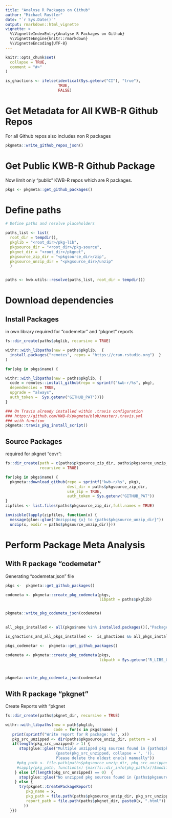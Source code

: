```yaml
---
title: "Analyse R Packages on Github"
author: "Michael Rustler"
date: "`r Sys.Date()`"
output: rmarkdown::html_vignette
vignette: >
  %\VignetteIndexEntry{Analyse R Packages on Github}
  %\VignetteEngine{knitr::rmarkdown}
  %\VignetteEncoding{UTF-8}
---
```


```r
knitr::opts_chunk$set(
  collapse = TRUE,
  comment = "#>"
)

is_ghactions <- ifelse(identical(Sys.getenv("CI"), "true"), 
                       TRUE,
                       FALSE)
```


# Get Metadata for All KWB-R Github Repos

For all Github repos also includes non R packages

```r

  
pkgmeta::write_github_repos_json()


```


# Get Public KWB-R Github Package 

Now limit only "public" KWB-R repos which are R packages.

```r


pkgs <- pkgmeta::get_github_packages()


``` 





# Define paths 

```r
# Define paths and resolve placeholders

paths_list <- list(
  root_dir = tempdir(),
  pkglib = "<root_dir>/pkg-lib",
  pkgsource_dir = "<root_dir>/pkg-source",
  pkgnet_dir = "<root_dir>/pkgnet",
  pkgsource_zip_dir = "<pkgsource_dir>/zip",
  pkgsource_unzip_dir = "<pkgsource_dir>/unzip"
  )


paths <- kwb.utils::resolve(paths_list, root_dir = tempdir())

```


# Download dependencies

## Install Packages

in own library required for "codemetar" and "pkgnet" reports

```r


fs::dir_create(paths$pkglib, recursive = TRUE)

withr::with_libpaths(new = paths$pkglib,  {
  install.packages("remotes", repos = "https://cran.rstudio.org")  }
)

for(pkg in pkgs$name) {

withr::with_libpaths(new = paths$pkglib, {
  code = remotes::install_github(repo = sprintf("kwb-r/%s", pkg),
  dependencies = TRUE,
  upgrade = "always",
  auth_token =  Sys.getenv("GITHUB_PAT"))})
}

```
```r
### On Travis already installed within .travis configuration
### https://github.com/KWB-R/pkgmeta/blob/master/.travis.yml
### with function 
pkgmeta::travis_pkg_install_script()
```





## Source Packages 

required for pkgnet "covr":

```r

fs::dir_create(path = c(paths$pkgsource_zip_dir, paths$pkgsource_unzip_dir), 
               recursive = TRUE)

for(pkg in pkgs$name) {
  pkgmeta::download_github(repo = sprintf("kwb-r/%s", pkg),
                           dest_dir = paths$pkgsource_zip_dir,
                           use_zip = TRUE,
                           auth_token = Sys.getenv("GITHUB_PAT"))
}
zipfiles <- list.files(paths$pkgsource_zip_dir,full.names = TRUE)

invisible(lapply(zipfiles, function(x) {
  message(glue::glue("Unzipping {x} to {paths$pkgsource_unzip_dir}"))
  unzip(x, exdir = paths$pkgsource_unzip_dir)}))

```



# Perform Package Meta Analysis

## With R package "codemetar"

Generating "codemetar.json" file

```r

pkgs <-  pkgmeta::get_github_packages()

codemeta <- pkgmeta::create_pkg_codemeta(pkgs, 
                                         libpath = paths$pkglib)


pkgmeta::write_pkg_codemeta_json(codemeta)
                                                     
```


```r

all_pkgs_installed <- all(pkgs$name %in% installed.packages()[,"Package"])

is_ghactions_and_all_pkgs_installed <-  is_ghactions && all_pkgs_installed

```



```r


pkgs_codemetar <-  pkgmeta::get_github_packages()

codemeta <- pkgmeta::create_pkg_codemeta(pkgs, 
                                         libpath = Sys.getenv("R_LIBS_USER"))



pkgmeta::write_pkg_codemeta_json(codemeta)

```


## With R package "pkgnet"

Create Reports with "pkgnet

```r
fs::dir_create(paths$pkgnet_dir, recursive = TRUE)

withr::with_libpaths(new = path$pkglib,
                     code = for(x in pkgs$name) {
   print(sprintf("Write report for R package: %s", x))
   pkg_src_unzipped <- dir(paths$pkgsource_unzip_dir, pattern = x)
   if(length(pkg_src_unzipped) > 1) {
      stop(glue::glue("Multiple unzipped pkg sources found in {paths$pkgsource_unzip_dir}:
                      {paste(pkg_src_unzipped, collapse = ', ')}.
                      Please delete the oldest one(s) manually"))
     #pkg_path <- file.path(paths$pkgsource_unzip_dir, pkg_src_unzipped),
     #sapply(pkg_path, function(x) {max(fs::dir_info(pkg_path[x])$modification_time)})
    } else if(length(pkg_src_unzipped) == 0)  {
      stop(glue::glue("No unzipped pkg sources found in {paths$pkgsource_unzip_dir}"))
    } else {
      try(pkgnet::CreatePackageReport(
         pkg_name = x,
         pkg_path = file.path(paths$pkgsource_unzip_dir, pkg_src_unzipped),
         report_path = file.path(paths$pkgnet_dir, paste0(x, ".html"))
        ))
  }})


```




